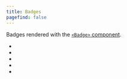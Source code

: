 ```yaml
---
title: Badges
pagefind: false
---
```


Badges rendered with the [`<Badge>` component](https://starlight.astro.build/components/badges/).


- <Badge text="New" variant="tip" size="small" />
- <Badge text="Deprecated" variant="caution" size="medium" />
- <Badge text="Demo" variant="note" size="large" />
- <Badge text="200" variant="success" />
- <Badge text="Experimental" variant="danger" />
